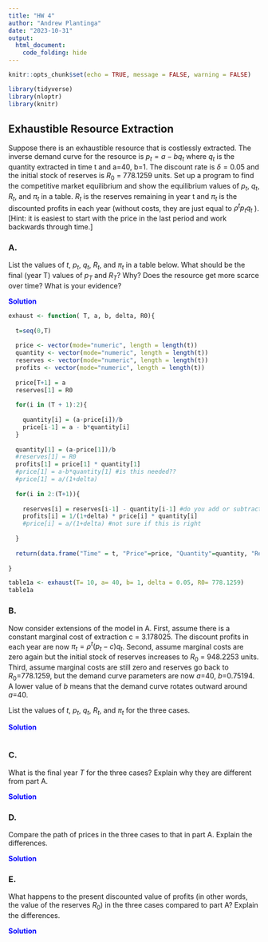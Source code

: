 ```yaml
---
title: "HW 4"
author: "Andrew Plantinga"
date: "2023-10-31"
output:
  html_document:
    code_folding: hide
---
```


```r
knitr::opts_chunk$set(echo = TRUE, message = FALSE, warning = FALSE)
```

```r
library(tidyverse)
library(nloptr)
library(knitr)
```


## Exhaustible Resource Extraction {.tabset}


Suppose there is an exhaustible resource that is costlessly extracted.  The inverse demand curve for the resource is  $p_t=a-bq_t$ where $q_t$ is the quantity extracted in time t and a=40, b=1.  The discount rate is $\delta=0.05$  and the initial stock of reserves is $R_0$ = 778.1259 units.  Set up a program to find the competitive market equilibrium and show the equilibrium values of $p_t$, $q_t$, $R_t$, and  $\pi_t$ in a table.  $R_t$ is the reserves remaining in year t and $\pi_t$ is the discounted profits in each year (without costs, they are just equal to $\rho^tp_tq_t$ ). [Hint: it is easiest to start with the price in the last period and work backwards through time.]

### A. 

List the values of $t$, $p_t$, $q_t$, $R_t$, and  $\pi_t$ in a table below.  What should be the final (year T) values of $p_T$ and $R_T$? Why?  Does the resource get more scarce over time?  What is your evidence?

<span style="color: blue;">**Solution**</span>

```r
exhaust <- function( T, a, b, delta, R0){
  
  t=seq(0,T)
  
  price <- vector(mode="numeric", length = length(t))
  quantity <- vector(mode="numeric", length = length(t))
  reserves <- vector(mode="numeric", length = length(t))
  profits <- vector(mode="numeric", length = length(t))
  
  price[T+1] = a
  reserves[1] = R0
  
  for(i in (T + 1):2){
    
    quantity[i] = (a-price[i])/b 
    price[i-1] = a - b*quantity[i]
  }
    
  quantity[1] = (a-price[1])/b
  #reserves[1] = R0
  profits[1] = price[1] * quantity[1]
  #price[1] = a-b*quantity[1] #is this needed??
  #price[1] = a/(1+delta)
  
  for(i in 2:(T+1)){
    
    reserves[i] = reserves[i-1] - quantity[i-1] #do you add or subtract?
    profits[i] = 1/(1+delta) * price[i] * quantity[i]
    #price[i] = a/(1+delta) #not sure if this is right
    
  }
  
  return(data.frame("Time" = t, "Price"=price, "Quantity"=quantity, "Reserves" = reserves, "Profits" = profits)) #t, p, q, R, and pi, do you need to define T?
  
}

table1a <- exhaust(T= 10, a= 40, b= 1, delta = 0.05, R0= 778.1259)
table1a
```




### B.

Now consider extensions of the model in A.  First, assume there is a constant marginal cost of extraction c = 3.178025.  The discount profits in each year are now $\pi_t=\rho^t (p_t-c)q_t$.  Second, assume marginal costs are zero again but the initial stock of reserves increases to $R_0$ = 948.2253 units.  Third, assume marginal costs are still zero and reserves go back to $R_0$=778.1259, but the demand curve parameters are now $a$=40, $b$=0.75194.  A lower value of $b$ means that the demand curve rotates outward around $a$=40. 

List the values of $t$, $p_t$, $q_t$, $R_t$, and  $\pi_t$ for the three cases. 


<span style="color: blue;">**Solution**</span>

<span style="color: blue;">

</span>

```r

```


### C.


What is the final year $T$ for the three cases? Explain why they are different from part A.

<span style="color: blue;">**Solution**</span>


<span style="color: blue;">

</span>

### D. 

Compare the path of prices in the three cases to that in part A. Explain the differences.

<span style="color: blue;">**Solution**</span>

<span style="color: blue;">

</span>


### E.

What happens to the present discounted value of profits (in other words, the value of the reserves $R_0$) in the three cases compared to part A? Explain the differences.

<span style="color: blue;">**Solution**</span>

<span style="color: blue;">

</span>




